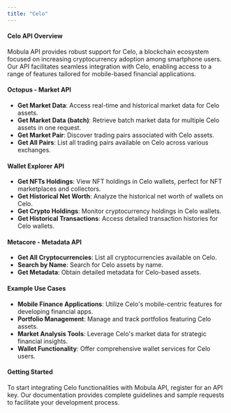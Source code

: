 ```yaml
---
title: "Celo"
---
```


#### Celo API Overview

Mobula API provides robust support for Celo, a blockchain ecosystem focused on increasing cryptocurrency adoption among smartphone users. Our API facilitates seamless integration with Celo, enabling access to a range of features tailored for mobile-based financial applications.

#### Octopus - Market API

- **Get Market Data**: Access real-time and historical market data for Celo assets.
- **Get Market Data (batch)**: Retrieve batch market data for multiple Celo assets in one request.
- **Get Market Pair**: Discover trading pairs associated with Celo assets.
- **Get All Pairs**: List all trading pairs available on Celo across various exchanges.

#### Wallet Explorer API

- **Get NFTs Holdings**: View NFT holdings in Celo wallets, perfect for NFT marketplaces and collectors.
- **Get Historical Net Worth**: Analyze the historical net worth of wallets on Celo.
- **Get Crypto Holdings**: Monitor cryptocurrency holdings in Celo wallets.
- **Get Historical Transactions**: Access detailed transaction histories for Celo wallets.

#### Metacore - Metadata API

- **Get All Cryptocurrencies**: List all cryptocurrencies available on Celo.
- **Search by Name**: Search for Celo assets by name.
- **Get Metadata**: Obtain detailed metadata for Celo-based assets.

#### Example Use Cases

- **Mobile Finance Applications**: Utilize Celo's mobile-centric features for developing financial apps.
- **Portfolio Management**: Manage and track portfolios featuring Celo assets.
- **Market Analysis Tools**: Leverage Celo's market data for strategic financial insights.
- **Wallet Functionality**: Offer comprehensive wallet services for Celo users.

#### Getting Started

To start integrating Celo functionalities with Mobula API, register for an API key. Our documentation provides complete guidelines and sample requests to facilitate your development process.
